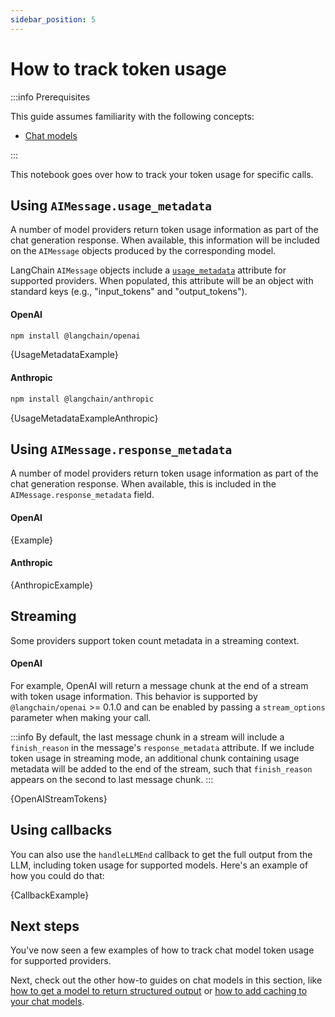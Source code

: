 ```yaml
---
sidebar_position: 5
---
```


# How to track token usage

:::info Prerequisites

This guide assumes familiarity with the following concepts:

- [Chat models](/docs/concepts/#chat-models)

:::

This notebook goes over how to track your token usage for specific calls.

## Using `AIMessage.usage_metadata`

A number of model providers return token usage information as part of the chat generation response. When available, this information will be included on the `AIMessage` objects produced by the corresponding model.

LangChain `AIMessage` objects include a [`usage_metadata`](https://api.js.langchain.com/classes/_langchain_core.messages.AIMessage.html#usage_metadata) attribute for supported providers. When populated, this attribute will be an object with standard keys (e.g., "input_tokens" and "output_tokens").

#### OpenAI


<IntegrationInstallTooltip></IntegrationInstallTooltip>

```bash npm2yarn
npm install @langchain/openai
```


<CodeBlock language="typescript">{UsageMetadataExample}</CodeBlock>

#### Anthropic

```bash npm2yarn
npm install @langchain/anthropic
```


<CodeBlock language="typescript">{UsageMetadataExampleAnthropic}</CodeBlock>

## Using `AIMessage.response_metadata`

A number of model providers return token usage information as part of the chat generation response. When available, this is included in the `AIMessage.response_metadata` field.

#### OpenAI


<CodeBlock language="typescript">{Example}</CodeBlock>

#### Anthropic


<CodeBlock language="typescript">{AnthropicExample}</CodeBlock>

## Streaming

Some providers support token count metadata in a streaming context.

#### OpenAI

For example, OpenAI will return a message chunk at the end of a stream with token usage information. This behavior is supported by `@langchain/openai` >= 0.1.0 and can be enabled by passing a `stream_options` parameter when making your call.

:::info
By default, the last message chunk in a stream will include a `finish_reason` in the message's `response_metadata` attribute. If we include token usage in streaming mode, an additional chunk containing usage metadata will be added to the end of the stream, such that `finish_reason` appears on the second to last message chunk.
:::


<CodeBlock language="typescript">{OpenAIStreamTokens}</CodeBlock>

## Using callbacks

You can also use the `handleLLMEnd` callback to get the full output from the LLM, including token usage for supported models.
Here's an example of how you could do that:


<CodeBlock language="typescript">{CallbackExample}</CodeBlock>

## Next steps

You've now seen a few examples of how to track chat model token usage for supported providers.

Next, check out the other how-to guides on chat models in this section, like [how to get a model to return structured output](/docs/how_to/structured_output) or [how to add caching to your chat models](/docs/how_to/chat_model_caching).
